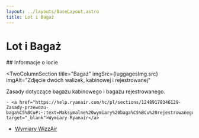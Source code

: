 ```yaml
---
layout: ../layouts/BaseLayout.astro
title: Lot i Bagaż
---
```



# Lot i Bagaż

<Tile>
## Informacje o locie

<Flight 
  from="Warszawa Chopin"
  to="Alicante"
  date="18.10.2025"
  departure="09:55"
  arrival="13:30"
  operator="Ryanair"
  flightNumber="FR6073"
/>

<Flight 
  from="Alicante"
  to="Warszawa Chopin"
  date="25.10.2025"
  departure="12:05"
  arrival="15:40"
  operator="Wizzair"
  flightNumber="W61488"
/>
</Tile>

<TwoColumnSection 
  title="Bagaż" 
  imgSrc={luggagesImg.src} 
  imgAlt="Zdjęcie dwóch walizek, kabinowej i rejestrowanej"
>
  Zasady dotyczące bagażu kabinowego i bagażu rejestrowanego.

    - <a href="https://help.ryanair.com/hc/pl/sections/12489178346129-Zasady-przewozu-baga%C5%BCu#:~:text=Maksymalne%20wymiary%20baga%C5%BCu%20rejestrowanego%2020,%C3%97%20120%20%C3%97%20120%20cm" target="_blank">Wymiary Ryanair</a>
  - <a href="https://www.wizzair.com/pl-pl/centrum-pomocy/informacje-dotyczace-rezerwacji-i-uslugi/bagaz/limit-bagazu" target="_blank">Wymiary WizzAir</a>
</TwoColumnSection>

